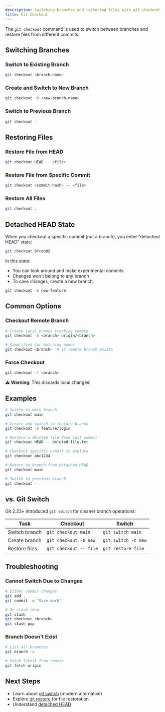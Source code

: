 ```yaml
---
description: Switching branches and restoring files with git checkout
title: Git Checkout
---
```


The `git checkout` command is used to switch between branches and restore files from different commits.

## Switching Branches

### Switch to Existing Branch

```bash
git checkout <branch-name>
```

### Create and Switch to New Branch

```bash
git checkout -b <new-branch-name>
```

### Switch to Previous Branch

```bash
git checkout -
```

## Restoring Files

### Restore File from HEAD

```bash
git checkout HEAD -- <file>
```

### Restore File from Specific Commit

```bash
git checkout <commit-hash> -- <file>
```

### Restore All Files

```bash
git checkout .
```

## Detached HEAD State

When you checkout a specific commit (not a branch), you enter "detached HEAD" state:

```bash
git checkout 9fceb02
```

In this state:
- You can look around and make experimental commits
- Changes won't belong to any branch
- To save changes, create a new branch:

```bash
git checkout -b new-feature
```

## Common Options

### Checkout Remote Branch

```bash
# Create local branch tracking remote
git checkout -b <branch> origin/<branch>

# Simplified for matching names
git checkout <branch>  # if remote branch exists
```

### Force Checkout

```bash
git checkout -f <branch>
```

⚠️ **Warning**: This discards local changes!

## Examples

```bash
# Switch to main branch
git checkout main

# Create and switch to feature branch
git checkout -b feature/login

# Restore a deleted file from last commit
git checkout HEAD -- deleted-file.txt

# Checkout specific commit to explore
git checkout abc1234

# Return to branch from detached HEAD
git checkout main

# Switch to previous branch
git checkout -
```

## vs. Git Switch

Git 2.23+ introduced `git switch` for cleaner branch operations:

| Task | Checkout | Switch |
|------|----------|--------|
| Switch branch | `git checkout main` | `git switch main` |
| Create branch | `git checkout -b new` | `git switch -c new` |
| Restore files | `git checkout -- file` | `git restore file` |

## Troubleshooting

### Cannot Switch Due to Changes

```bash
# Either commit changes
git add .
git commit -m "Save work"

# Or stash them
git stash
git checkout <branch>
git stash pop
```

### Branch Doesn't Exist

```bash
# List all branches
git branch -a

# Fetch latest from remote
git fetch origin
```

## Next Steps

- Learn about [git switch](/docs/3-git-branching/basics/switch-branches) (modern alternative)
- Explore [git restore](/docs/2-git-basics/commands/git-restore) for file restoration
- Understand [detached HEAD](/docs/3-git-branching/basics/detached-head)
